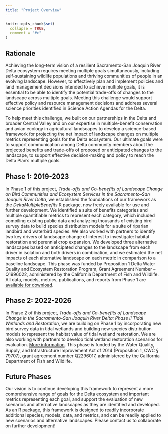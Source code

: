 ```yaml
---
title: "Project Overview"
---
```


```r
knitr::opts_chunk$set(
  collapse = TRUE,
  comment = "#>"
)
```

## Rationale

Achieving the long-term vision of a resilient Sacramento-San Joaquin River Delta ecosystem requires meeting multiple goals simultaneously, including self-sustaining wildlife populations and thriving communities of people in an evolving landscape. However, to effectively plan and implement policies and land management decisions intended to achieve multiple goals, it is essential to be able to identify the potential trade-offs of changes to the landscape across multiple goals. Meeting this challenge would support effective policy and resource management decisions and address several science priorities identified in Science Action Agendas for the Delta.

To help meet this challenge, we built on our partnerships in the Delta and broader Central Valley and on our expertise in multiple-benefit conservation and avian ecology in agricultural landscapes to develop a science-based framework for projecting the net impact of landscape changes on multiple metrics representing goals for the Delta ecosystem. Our ultimate goals were to support communication among Delta community members about the projected benefits and trade-offs of proposed or anticipated changes to the landscape, to support effective decision-making and policy to reach the Delta Plan’s multiple goals. 

## Phase 1: 2019-2023

In Phase 1 of this project, *Trade-offs and Co-benefits of Landscape Change on Bird Communities and Ecosystem Services in the Sacramento–San Joaquin River Delta*, we established the foundations of our framework as the *DeltaMultipleBenefits* R package, now freely available for use and further development. We identified a suite of benefits categories and multiple quantifiable metrics to represent each category, which included compiling existing public data and analyzing thousands of existing bird survey data to build species distribution models for a suite of riparian landbird and waterbird species. We also worked with partners to identify two key drivers of landscape change of interest to investigate: habitat restoration and perennial crop expansion. We developed three alternative landscapes based on anticipated changes to the landscape from each driver in isolation and both drivers in combination, and we estimated the net impacts of each alternative landscape on each metric in comparison to a baseline landscape. This phase was funded by Proposition 1 Delta Water Quality and Ecosystem Restoration Program, Grant Agreement Number – Q1996022, administered by the California Department of Fish and Wildlife. All data, models, metrics, publications, and reports from Phase 1 are [available for download](articles/supporting_information.html).

## Phase 2: 2022-2026

In Phase 2 of this project, *Trade-offs and Co-benefits of Landscape Change in the Sacramento-San Joaquin River Delta: Phase II Tidal Wetlands and Restoration*, we are building on Phase 1 by incorporating new bird survey data in tidal wetlands and building new species distribution models to represent the habitat value of tidal wetland restoration. We are also working with partners to develop tidal wetland restoration scenarios for evaluation. [More information](articles/tidal_wetland_restoration.html). This phase is funded by the Water Quality, Supply, and Infrastructure Improvement Act of 2014 (Proposition 1, CWC § 79707), grant agreement number Q2296017, administered by the California Department of Fish and Wildlife.

## Future Phases

Our vision is to continue developing this framework to represent a more comprehensive range of goals for the Delta ecosystem and important metrics representing each goal, and support the evaluation of new scenarios and alternative landscapes as they are identified and developed. As an R package, this framework is designed to readily incorporate additional species, models, data, and metrics, and can be readily applied to new scenarios and alternative landscapes. Please contact us to collaborate on further development!
